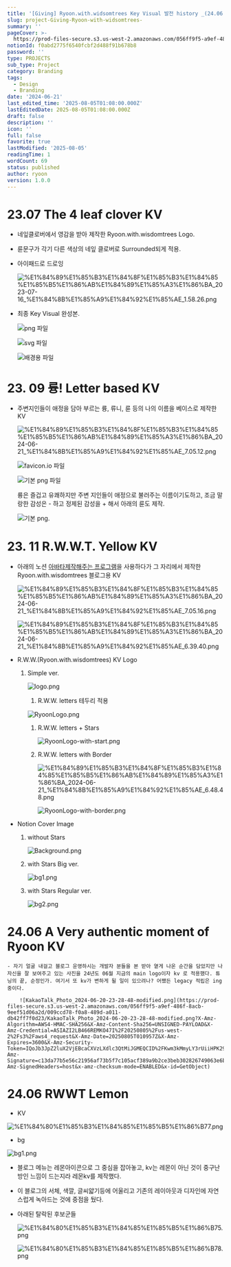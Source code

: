```yaml
---
title: '[Giving] Ryoon.with.widsomtrees Key Visual 발전 history _(24.06 update)'
slug: project-Giving-Ryoon-with-widsomtrees-
summary: ''
pageCover: >-
  https://prod-files-secure.s3.us-west-2.amazonaws.com/056ff9f5-a9ef-486f-8acb-9eef51d06a2d/49753e0a-7564-4fdf-a427-1fcfdf92c3d0/bg1.png?X-Amz-Algorithm=AWS4-HMAC-SHA256&X-Amz-Content-Sha256=UNSIGNED-PAYLOAD&X-Amz-Credential=ASIAZI2LB466T67TJ7FB%2F20250805%2Fus-west-2%2Fs3%2Faws4_request&X-Amz-Date=20250805T010926Z&X-Amz-Expires=3600&X-Amz-Security-Token=IQoJb3JpZ2luX2VjEBcaCXVzLXdlc3QtMiJGMEQCIEQmPZVJYmUsIBPImKihZ9fzEGlE5v8b1aXGK%2FZiNrdyAiAI3WBlWkwsnkBOpEw3Awed0eCqXPMHYS9t3LWjhuzX7Cr%2FAwhQEAAaDDYzNzQyMzE4MzgwNSIM%2BsdJia%2BiaPORdN2NKtwDQ9CStiqbL8o0Ua0d%2F2wiVMuuKCJ6ONwigv%2BteuVKqLckdJpx85lowW2eab4Agq%2BAUmrHeOHB%2FZOAHDB6P%2FXivmspbe1ukMzxbdZGiPFBlLgTHk2U6zJxQNfT58b3Ef%2BAG%2BcBtk61CmB3%2F39MC%2FHTtGjXR5%2BrK%2FO2GcLAbV3yHAnMpSA3Qpy4yD2Brzls%2Bw9HwWQ1041HBp0k90vNYq7sPiILzp1UqmoRLiz5OEH9SOJQWLlZOgiUThnrjKyPuULlRSIV8tGYRMGHzV%2F%2BeG%2BAI3i42QRjhIAPNZ3h8vIe2w69izaWp4ZOOoKtV%2BGxGkozR3SZZ7U77Y%2FLIUidhNgySoj5c5I6QUZ3TL3HUOQ5zUOOn8VgSw7RJmqADLhMKqe7mSZ6BE0zNEI5mgErCvtd9YaTdAzPSOMurzuv1Bkyf0QWfeDLO374DRDo4v%2F7zBInjcuP5cG3MikD5BBlDx%2FixfoW4LfTo%2FmpHbNX%2BaVS%2BwVMqh8prbUYOukYW51laPl8fSY3kjT4V48A1F7VWoi1F9z7XxAo5GsZqFqaPZtIisa2LQAnE2TaHr3iT%2F7pdZCTPKY6K8ggSGXccbch%2BxreWY2%2BUjZ1p4XIPvJwSuieXihASW5m5fKK2UEnbfgw6vzExAY6pgHlb4cs28PSUkpkagzGQPd2oRVOAv5vqQdoGkZPss2EWuqGbwTvdW262Gg%2BWld%2BFeB0Px2XFy3hFKlzAFStxhM2o9y5AlR1Xe9gBb%2Fpud4YaT2QeyZUbj8BKVGUIUMsHjO7QtkBsMN4oL1SeXRn3epIY3yehzS%2FA%2BI3xzRQbBYGclYHLa1dgxURqkPrzK3xP6CLfGQAzbS9RPz012CE6YdScmozvtuL&X-Amz-Signature=8bfb8be62dd4d25bba5d6575cd4612914128d212d1b4e1bcfd73fbba8b50550a&X-Amz-SignedHeaders=host&x-amz-checksum-mode=ENABLED&x-id=GetObject
notionId: f0abd2775f6540fcbf2d488f91b678b8
password: ''
type: PROJECTS
sub_type: Project
category: Branding
tags:
  - Design
  - Branding
date: '2024-06-21'
last_edited_time: '2025-08-05T01:08:00.000Z'
lastEditedDate: 2025-08-05T01:08:00.000Z
draft: false
description: ''
icon: ''
full: false
favorite: true
lastModified: '2025-08-05'
readingTime: 1
wordCount: 69
status: published
author: ryoon
version: 1.0.0
---
```


# 23.07 The 4 **leaf clover KV**

- 네잎클로버에서 영감을 받아 제작한 Ryoon.with.wisdomtrees Logo.
- 륜문구가 각기 다른 색상의 네잎 클로버로 Surrounded되게 적용.
- 아이패드로 드로잉

    ![%E1%84%89%E1%85%B3%E1%84%8F%E1%85%B3%E1%84%85%E1%85%B5%E1%86%AB%E1%84%89%E1%85%A3%E1%86%BA_2023-07-16_%E1%84%8B%E1%85%A9%E1%84%92%E1%85%AE_1.58.26.png](https://prod-files-secure.s3.us-west-2.amazonaws.com/056ff9f5-a9ef-486f-8acb-9eef51d06a2d/68b8b4d0-4014-4576-8641-ae16caa6283c/%E1%84%89%E1%85%B3%E1%84%8F%E1%85%B3%E1%84%85%E1%85%B5%E1%86%AB%E1%84%89%E1%85%A3%E1%86%BA_2023-07-16_%E1%84%8B%E1%85%A9%E1%84%92%E1%85%AE_1.58.26.png?X-Amz-Algorithm=AWS4-HMAC-SHA256&X-Amz-Content-Sha256=UNSIGNED-PAYLOAD&X-Amz-Credential=ASIAZI2LB466WDW4OX2L%2F20250805%2Fus-west-2%2Fs3%2Faws4_request&X-Amz-Date=20250805T010948Z&X-Amz-Expires=3600&X-Amz-Security-Token=IQoJb3JpZ2luX2VjEBcaCXVzLXdlc3QtMiJHMEUCIQC4rLGgEH1Iw422RmwnDhaSeJ95TE6j2jyzjJFKYfOlnAIgLmSWZmUJzPVfVY6se3%2FIDZtLu%2FjUWGKZF66Sxe2vxXkq%2FwMIUBAAGgw2Mzc0MjMxODM4MDUiDFdf8Hlzrk0%2FheJJ6ircAzm50ROx7GtITed6wcwmiv52kkYaXlK98CJyB%2BJX8hy1eP6EwyFvUKtqFfnCKX4SgRIbprxwll4zz3oLyfaM274fFkr%2BRGQGlX6QPzBMw%2ByjLMi3wvUj1fm9mOLJj1egWLWQsc0LXC%2F6u6phaQtewhBABb8TwWrxqItyJYdgpHIm14L%2F8qu2fTxq%2FWTXM%2BWI7Q6zkK36dEDdb8dk6qd79KLtSQDqZpl6ns32anpHwhNeHtX5z6g54PLOoO7LuvuwCORG6NO%2FYNzf6AZI33UXBWLgJkrUTzItT5zOPmfK2vFxfzk1XiBIYqWs7eQL7vdefYw8i%2F4ll3XXV%2FIsYau7hKcSmB93nwgIKWIlN0eKDLyFXzr%2F8u9fd0PQ4p8xlKZZUv9wSxQ83QjZ8sskZjyJlW3kxiORDjWz7Jw75J0icmQSGHoU%2B5Y4Qu5wb8Pv3f8lk2em0prNWCN4rw0Re%2BoJH9OU7f9yuqRuYWED%2FE%2FbKdJ8x2Caug0swcihE3NxjFPCA29XwtlRt7WkWkt1nt9JeRJterWdTSOMjXeyoXTGQwjprRlKtAafIS2fM1Xm6%2F0ZrUtO5Mxrt7G6gbUQrC%2BCALMm9xsWARqL4YjJoyI4SUe%2FbRa95J8d5RHX9vydMIL9xMQGOqUBJTQiTu5lIkJAPz4XNKcc17lBFDRLe7Odbwj%2BT9WEYcHvkpHWx%2BzUxJsfQ9Myh9BFenBIds4I3%2FB%2B9Z4YnotZeP2qj2C2rL9SlNWzYawsHa9P4mfQ2bKX5uN8A2kSW%2BZ8PsayvOUJyDrrhez4HhGzkgILYt2%2FPZlF1ps8KIxIDdiyc9f6sJFM2qJcpjQA1SvY0mKkqcqhVM7OAvmLbnr1DWfgWew3&X-Amz-Signature=9326730058d100da11ddca517d298a480527358bfa6317c624898cc73b643fc2&X-Amz-SignedHeaders=host&x-amz-checksum-mode=ENABLED&x-id=GetObject)

- 최종 Key Visual 완성본.

    ![png 파일](https://prod-files-secure.s3.us-west-2.amazonaws.com/056ff9f5-a9ef-486f-8acb-9eef51d06a2d/4a397262-fe3f-4406-b469-2017e2c0d89d/ryoon_logo_circle.png?X-Amz-Algorithm=AWS4-HMAC-SHA256&X-Amz-Content-Sha256=UNSIGNED-PAYLOAD&X-Amz-Credential=ASIAZI2LB466XLGJX33A%2F20250805%2Fus-west-2%2Fs3%2Faws4_request&X-Amz-Date=20250805T010949Z&X-Amz-Expires=3600&X-Amz-Security-Token=IQoJb3JpZ2luX2VjEBcaCXVzLXdlc3QtMiJIMEYCIQD%2FRlqoem98uW4Is6B1anKiqFXFfHE3stb%2FzRssKeXPpQIhALZEu5FOJ7vkr5XREZSfSWeimqvonFd1TLTE0YmHUSRdKv8DCFAQABoMNjM3NDIzMTgzODA1IgwJMQhdY0QLhFqaCDQq3AM3tWcPer3%2FAXB%2BHr0q5JuqvYMIhBu1nKOMEVnb9ZkzmSbe96KFiIBYGOZKHbkUasVN%2FC4hEorx8ndOSFxICme%2BbnAZP00PJ7xkP68rJ3sPHIpNb4wwW2M7nHO%2Bcru7RHM7WryQJde1wOWZgvrTyekS4sPv8YUTfZGjbglk3FQwdY7leO5F76MNOwYYdBNFSPtSh50TMyKobyV8acNykc0JYm5gVPPOqX9mRz8iXWipY5SWJ722hraUjhI%2FIwZEFgDULiH4ritVrWdCg1n4HXucEtlQIDwy0gYvgMWB%2FgKorlnUWNuTB0lVNtrEi9sSBnRXYgYLWpxdudwENFN8K0e%2Feb4JDndETJtA0Xk9pRFLvKhEgQVLgkJ%2Fd37ZM3V7QdMaEIe4AfcVtRiK7P3fQxo156csi38Tv2BypgeQR8MC5j152Ok8j%2F8DXVbFTnrnT33rbTKWztKB8E5pQs%2BiGd5uUl4IUTYi3OHtratrtaNBuiTdvWHBJiHxB2F1drZd08b65VxCi%2B6X6k6e%2FP21OqNKgE3Z%2FCIrA6o%2F4bKd%2BuiFglBs2m3i9LV2CYXSP9N90nhoPsffRd6xneYgf51zMh61Be1dOBeqful9a5y5znxnkxcAQntQjzaK4D3h2zDf%2FMTEBjqkATpUacDjOIfIZNMCSOfOF3oNyzmndeudMwFy%2FIffTOIByds%2FLaQiEVj4Vo4f57hcv3scaT5qvELrKswyfI0RQD9MsJ18xXytWaLM7bwULVCBoGxnxgkkyBw0MvYxTkux%2Bmh8VWue5h%2FyvvDf9oVYG6VP61W7yEZ77sb4WCcEvkibP%2BL7NdZFd2SNldHUz8bFXkb2fp4o8lFE192NTWlIpDVF6Coz&X-Amz-Signature=dfb08edf72782adb6e983cfd176a77be28a402dcea5d03d415854c5ec6823a7d&X-Amz-SignedHeaders=host&x-amz-checksum-mode=ENABLED&x-id=GetObject)


    ![svg 파일](https://prod-files-secure.s3.us-west-2.amazonaws.com/056ff9f5-a9ef-486f-8acb-9eef51d06a2d/eb9a7b2e-1859-472f-8845-7480ee573f29/ryoon_logo.svg?X-Amz-Algorithm=AWS4-HMAC-SHA256&X-Amz-Content-Sha256=UNSIGNED-PAYLOAD&X-Amz-Credential=ASIAZI2LB466XLGJX33A%2F20250805%2Fus-west-2%2Fs3%2Faws4_request&X-Amz-Date=20250805T010949Z&X-Amz-Expires=3600&X-Amz-Security-Token=IQoJb3JpZ2luX2VjEBcaCXVzLXdlc3QtMiJIMEYCIQD%2FRlqoem98uW4Is6B1anKiqFXFfHE3stb%2FzRssKeXPpQIhALZEu5FOJ7vkr5XREZSfSWeimqvonFd1TLTE0YmHUSRdKv8DCFAQABoMNjM3NDIzMTgzODA1IgwJMQhdY0QLhFqaCDQq3AM3tWcPer3%2FAXB%2BHr0q5JuqvYMIhBu1nKOMEVnb9ZkzmSbe96KFiIBYGOZKHbkUasVN%2FC4hEorx8ndOSFxICme%2BbnAZP00PJ7xkP68rJ3sPHIpNb4wwW2M7nHO%2Bcru7RHM7WryQJde1wOWZgvrTyekS4sPv8YUTfZGjbglk3FQwdY7leO5F76MNOwYYdBNFSPtSh50TMyKobyV8acNykc0JYm5gVPPOqX9mRz8iXWipY5SWJ722hraUjhI%2FIwZEFgDULiH4ritVrWdCg1n4HXucEtlQIDwy0gYvgMWB%2FgKorlnUWNuTB0lVNtrEi9sSBnRXYgYLWpxdudwENFN8K0e%2Feb4JDndETJtA0Xk9pRFLvKhEgQVLgkJ%2Fd37ZM3V7QdMaEIe4AfcVtRiK7P3fQxo156csi38Tv2BypgeQR8MC5j152Ok8j%2F8DXVbFTnrnT33rbTKWztKB8E5pQs%2BiGd5uUl4IUTYi3OHtratrtaNBuiTdvWHBJiHxB2F1drZd08b65VxCi%2B6X6k6e%2FP21OqNKgE3Z%2FCIrA6o%2F4bKd%2BuiFglBs2m3i9LV2CYXSP9N90nhoPsffRd6xneYgf51zMh61Be1dOBeqful9a5y5znxnkxcAQntQjzaK4D3h2zDf%2FMTEBjqkATpUacDjOIfIZNMCSOfOF3oNyzmndeudMwFy%2FIffTOIByds%2FLaQiEVj4Vo4f57hcv3scaT5qvELrKswyfI0RQD9MsJ18xXytWaLM7bwULVCBoGxnxgkkyBw0MvYxTkux%2Bmh8VWue5h%2FyvvDf9oVYG6VP61W7yEZ77sb4WCcEvkibP%2BL7NdZFd2SNldHUz8bFXkb2fp4o8lFE192NTWlIpDVF6Coz&X-Amz-Signature=f22ad6f97d9c735d56e21242b2ef780b00b394c14281705dea6a721e65a36e90&X-Amz-SignedHeaders=host&x-amz-checksum-mode=ENABLED&x-id=GetObject)


    ![배경용 파일](https://prod-files-secure.s3.us-west-2.amazonaws.com/056ff9f5-a9ef-486f-8acb-9eef51d06a2d/a20ee371-3997-40f6-8189-ce1c065fc471/%E1%84%89%E1%85%B3%E1%84%8F%E1%85%B3%E1%84%85%E1%85%B5%E1%86%AB%E1%84%89%E1%85%A3%E1%86%BA_2023-07-16_%E1%84%8B%E1%85%A9%E1%84%92%E1%85%AE_1.59.28.png?X-Amz-Algorithm=AWS4-HMAC-SHA256&X-Amz-Content-Sha256=UNSIGNED-PAYLOAD&X-Amz-Credential=ASIAZI2LB466XLGJX33A%2F20250805%2Fus-west-2%2Fs3%2Faws4_request&X-Amz-Date=20250805T010949Z&X-Amz-Expires=3600&X-Amz-Security-Token=IQoJb3JpZ2luX2VjEBcaCXVzLXdlc3QtMiJIMEYCIQD%2FRlqoem98uW4Is6B1anKiqFXFfHE3stb%2FzRssKeXPpQIhALZEu5FOJ7vkr5XREZSfSWeimqvonFd1TLTE0YmHUSRdKv8DCFAQABoMNjM3NDIzMTgzODA1IgwJMQhdY0QLhFqaCDQq3AM3tWcPer3%2FAXB%2BHr0q5JuqvYMIhBu1nKOMEVnb9ZkzmSbe96KFiIBYGOZKHbkUasVN%2FC4hEorx8ndOSFxICme%2BbnAZP00PJ7xkP68rJ3sPHIpNb4wwW2M7nHO%2Bcru7RHM7WryQJde1wOWZgvrTyekS4sPv8YUTfZGjbglk3FQwdY7leO5F76MNOwYYdBNFSPtSh50TMyKobyV8acNykc0JYm5gVPPOqX9mRz8iXWipY5SWJ722hraUjhI%2FIwZEFgDULiH4ritVrWdCg1n4HXucEtlQIDwy0gYvgMWB%2FgKorlnUWNuTB0lVNtrEi9sSBnRXYgYLWpxdudwENFN8K0e%2Feb4JDndETJtA0Xk9pRFLvKhEgQVLgkJ%2Fd37ZM3V7QdMaEIe4AfcVtRiK7P3fQxo156csi38Tv2BypgeQR8MC5j152Ok8j%2F8DXVbFTnrnT33rbTKWztKB8E5pQs%2BiGd5uUl4IUTYi3OHtratrtaNBuiTdvWHBJiHxB2F1drZd08b65VxCi%2B6X6k6e%2FP21OqNKgE3Z%2FCIrA6o%2F4bKd%2BuiFglBs2m3i9LV2CYXSP9N90nhoPsffRd6xneYgf51zMh61Be1dOBeqful9a5y5znxnkxcAQntQjzaK4D3h2zDf%2FMTEBjqkATpUacDjOIfIZNMCSOfOF3oNyzmndeudMwFy%2FIffTOIByds%2FLaQiEVj4Vo4f57hcv3scaT5qvELrKswyfI0RQD9MsJ18xXytWaLM7bwULVCBoGxnxgkkyBw0MvYxTkux%2Bmh8VWue5h%2FyvvDf9oVYG6VP61W7yEZ77sb4WCcEvkibP%2BL7NdZFd2SNldHUz8bFXkb2fp4o8lFE192NTWlIpDVF6Coz&X-Amz-Signature=0448b86f8a1eb763022ed35e1f7a73997a90ec2568b21835b11b4fa12ea16750&X-Amz-SignedHeaders=host&x-amz-checksum-mode=ENABLED&x-id=GetObject)


# 23. 09 륭! Letter based KV

- 주변지인들이 애정을 담아 부르는 륭, 류니, 륜 등의 나의 이름을 베이스로 제작한 KV

    ![%E1%84%89%E1%85%B3%E1%84%8F%E1%85%B3%E1%84%85%E1%85%B5%E1%86%AB%E1%84%89%E1%85%A3%E1%86%BA_2024-06-21_%E1%84%8B%E1%85%A9%E1%84%92%E1%85%AE_7.05.12.png](https://prod-files-secure.s3.us-west-2.amazonaws.com/056ff9f5-a9ef-486f-8acb-9eef51d06a2d/53b41e40-30d1-4f0a-a96e-27bf1799b7c9/%E1%84%89%E1%85%B3%E1%84%8F%E1%85%B3%E1%84%85%E1%85%B5%E1%86%AB%E1%84%89%E1%85%A3%E1%86%BA_2024-06-21_%E1%84%8B%E1%85%A9%E1%84%92%E1%85%AE_7.05.12.png?X-Amz-Algorithm=AWS4-HMAC-SHA256&X-Amz-Content-Sha256=UNSIGNED-PAYLOAD&X-Amz-Credential=ASIAZI2LB466SKDS3OSC%2F20250805%2Fus-west-2%2Fs3%2Faws4_request&X-Amz-Date=20250805T010949Z&X-Amz-Expires=3600&X-Amz-Security-Token=IQoJb3JpZ2luX2VjEBcaCXVzLXdlc3QtMiJGMEQCIGVhdQoKPyMU3YSP%2BJamZWgu63NGzmZXl3wVe%2FsGtcEeAiB49HFy21S2Keys2hQ8etq62fWSH9iH1Tevf5zm183cVSr%2FAwhQEAAaDDYzNzQyMzE4MzgwNSIM9GdIIkXOQrysKh3kKtwD9GRSQz3M1pBhoUML5ZdW6S2J0KGSILKRaZ21%2FF5qtBndlV6AwA7QSifM0pxnq3HcyFBUohwKuOVP02Zj06DERQKiBVihcjYQYh0scuHpXH%2BVPQniBwibKYUayNR9mo3%2BgzxpW0wv20gbgzc14r2TssAzFWp4QlnOOG2bs95aX2ka%2FvEfuUQQVGKKszBCn%2FgiCGa2LXo%2F0TuU8vxyj5kgn%2FqVJ7uj6Fh4Tov2HnP7pQrXzvwn1QEUPz5y0OLTO1epxeyEuvtBGKj%2FRN9n2mRM3l5PFBsXYtVjpIsigxcttKwMBJ2BtNIBVttBbYX7ty8D%2FKZUj3ipGXKmlmnjrVte9rZUMiy5Nd7h27L9Yyz6mNv9N7P3K7%2Bhw80%2Fe2tMZYhLxTV%2Bp91%2B76ilK5C%2BkVGHqbDhHtPeJHKGJuDlcH%2F3MFGaviClGe4u0OvvxdmtgHD2201q5vpDhtK6kPwMgvXvBdyRxOA%2Bw0BikXtJbiUFsSx5dIDeFu%2BxYrc%2F2LAZO41EDDvWC7X7CvBBOa04vXii6J%2Bk0L8F%2FkcwYwhhm%2BpDhGi7%2B7LHvntQyHK5bIzSVoB4HdFEq1NSW4Yw%2BPJUsMx5Ujb3GaKYsrr8UuWCadCyBjzyR1yXHTvOZs2rI50w2fzExAY6pgEDC%2BKONIRkwZLYyrBbBBUavjBd9fxjw1gQJnCWKGVEdUbNUDxA5NRCq1k%2Bj2kr9nysu6gmgUd6r7ge8SZoRAYMymqT8p4dAxCvkfFLBi84F9sDIq64eucKR73kzFwHGP4KGQ2vEqAjZYkVjBpdLoZ006dVEDGgmeFsmE1xrxvjedQHd6tnKmzPCvHLq2c8%2BdtKaiRUS%2BVU8xcAaMPg2u4VV6MDIAf6&X-Amz-Signature=7a99a29dd1394feb6358a7d75f2acd369c2359221fb482a489d115c54e462fbc&X-Amz-SignedHeaders=host&x-amz-checksum-mode=ENABLED&x-id=GetObject)


    ![favicon.io 파일](https://prod-files-secure.s3.us-west-2.amazonaws.com/056ff9f5-a9ef-486f-8acb-9eef51d06a2d/bc1ee72d-3a73-4f1e-a9a2-ec5ed65fd706/favicon.ico?X-Amz-Algorithm=AWS4-HMAC-SHA256&X-Amz-Content-Sha256=UNSIGNED-PAYLOAD&X-Amz-Credential=ASIAZI2LB466SKDS3OSC%2F20250805%2Fus-west-2%2Fs3%2Faws4_request&X-Amz-Date=20250805T010949Z&X-Amz-Expires=3600&X-Amz-Security-Token=IQoJb3JpZ2luX2VjEBcaCXVzLXdlc3QtMiJGMEQCIGVhdQoKPyMU3YSP%2BJamZWgu63NGzmZXl3wVe%2FsGtcEeAiB49HFy21S2Keys2hQ8etq62fWSH9iH1Tevf5zm183cVSr%2FAwhQEAAaDDYzNzQyMzE4MzgwNSIM9GdIIkXOQrysKh3kKtwD9GRSQz3M1pBhoUML5ZdW6S2J0KGSILKRaZ21%2FF5qtBndlV6AwA7QSifM0pxnq3HcyFBUohwKuOVP02Zj06DERQKiBVihcjYQYh0scuHpXH%2BVPQniBwibKYUayNR9mo3%2BgzxpW0wv20gbgzc14r2TssAzFWp4QlnOOG2bs95aX2ka%2FvEfuUQQVGKKszBCn%2FgiCGa2LXo%2F0TuU8vxyj5kgn%2FqVJ7uj6Fh4Tov2HnP7pQrXzvwn1QEUPz5y0OLTO1epxeyEuvtBGKj%2FRN9n2mRM3l5PFBsXYtVjpIsigxcttKwMBJ2BtNIBVttBbYX7ty8D%2FKZUj3ipGXKmlmnjrVte9rZUMiy5Nd7h27L9Yyz6mNv9N7P3K7%2Bhw80%2Fe2tMZYhLxTV%2Bp91%2B76ilK5C%2BkVGHqbDhHtPeJHKGJuDlcH%2F3MFGaviClGe4u0OvvxdmtgHD2201q5vpDhtK6kPwMgvXvBdyRxOA%2Bw0BikXtJbiUFsSx5dIDeFu%2BxYrc%2F2LAZO41EDDvWC7X7CvBBOa04vXii6J%2Bk0L8F%2FkcwYwhhm%2BpDhGi7%2B7LHvntQyHK5bIzSVoB4HdFEq1NSW4Yw%2BPJUsMx5Ujb3GaKYsrr8UuWCadCyBjzyR1yXHTvOZs2rI50w2fzExAY6pgEDC%2BKONIRkwZLYyrBbBBUavjBd9fxjw1gQJnCWKGVEdUbNUDxA5NRCq1k%2Bj2kr9nysu6gmgUd6r7ge8SZoRAYMymqT8p4dAxCvkfFLBi84F9sDIq64eucKR73kzFwHGP4KGQ2vEqAjZYkVjBpdLoZ006dVEDGgmeFsmE1xrxvjedQHd6tnKmzPCvHLq2c8%2BdtKaiRUS%2BVU8xcAaMPg2u4VV6MDIAf6&X-Amz-Signature=c2ff6a5d98bfb02fca4e86aab432ac289bac01a325fbf10ad193a9ac2a54d2fd&X-Amz-SignedHeaders=host&x-amz-checksum-mode=ENABLED&x-id=GetObject)


    ![기본 png 파일](https://prod-files-secure.s3.us-west-2.amazonaws.com/056ff9f5-a9ef-486f-8acb-9eef51d06a2d/b0167ca4-788c-4600-938f-7ee9aae66035/avatar.png?X-Amz-Algorithm=AWS4-HMAC-SHA256&X-Amz-Content-Sha256=UNSIGNED-PAYLOAD&X-Amz-Credential=ASIAZI2LB466SKDS3OSC%2F20250805%2Fus-west-2%2Fs3%2Faws4_request&X-Amz-Date=20250805T010949Z&X-Amz-Expires=3600&X-Amz-Security-Token=IQoJb3JpZ2luX2VjEBcaCXVzLXdlc3QtMiJGMEQCIGVhdQoKPyMU3YSP%2BJamZWgu63NGzmZXl3wVe%2FsGtcEeAiB49HFy21S2Keys2hQ8etq62fWSH9iH1Tevf5zm183cVSr%2FAwhQEAAaDDYzNzQyMzE4MzgwNSIM9GdIIkXOQrysKh3kKtwD9GRSQz3M1pBhoUML5ZdW6S2J0KGSILKRaZ21%2FF5qtBndlV6AwA7QSifM0pxnq3HcyFBUohwKuOVP02Zj06DERQKiBVihcjYQYh0scuHpXH%2BVPQniBwibKYUayNR9mo3%2BgzxpW0wv20gbgzc14r2TssAzFWp4QlnOOG2bs95aX2ka%2FvEfuUQQVGKKszBCn%2FgiCGa2LXo%2F0TuU8vxyj5kgn%2FqVJ7uj6Fh4Tov2HnP7pQrXzvwn1QEUPz5y0OLTO1epxeyEuvtBGKj%2FRN9n2mRM3l5PFBsXYtVjpIsigxcttKwMBJ2BtNIBVttBbYX7ty8D%2FKZUj3ipGXKmlmnjrVte9rZUMiy5Nd7h27L9Yyz6mNv9N7P3K7%2Bhw80%2Fe2tMZYhLxTV%2Bp91%2B76ilK5C%2BkVGHqbDhHtPeJHKGJuDlcH%2F3MFGaviClGe4u0OvvxdmtgHD2201q5vpDhtK6kPwMgvXvBdyRxOA%2Bw0BikXtJbiUFsSx5dIDeFu%2BxYrc%2F2LAZO41EDDvWC7X7CvBBOa04vXii6J%2Bk0L8F%2FkcwYwhhm%2BpDhGi7%2B7LHvntQyHK5bIzSVoB4HdFEq1NSW4Yw%2BPJUsMx5Ujb3GaKYsrr8UuWCadCyBjzyR1yXHTvOZs2rI50w2fzExAY6pgEDC%2BKONIRkwZLYyrBbBBUavjBd9fxjw1gQJnCWKGVEdUbNUDxA5NRCq1k%2Bj2kr9nysu6gmgUd6r7ge8SZoRAYMymqT8p4dAxCvkfFLBi84F9sDIq64eucKR73kzFwHGP4KGQ2vEqAjZYkVjBpdLoZ006dVEDGgmeFsmE1xrxvjedQHd6tnKmzPCvHLq2c8%2BdtKaiRUS%2BVU8xcAaMPg2u4VV6MDIAf6&X-Amz-Signature=91bbb248d176487c9f2cd856a75c83bec4193aeda2e9803bfa207395a0d4d112&X-Amz-SignedHeaders=host&x-amz-checksum-mode=ENABLED&x-id=GetObject)


    륭은 즐겁고 유쾌하지만 주변 지인들이 애정으로 불러주는 이름이기도하고, 조금 말랑한 감성은 - 하고 정제된 감성을 + 해서 아래의 륜도 제작.


    ![기본 png.](https://prod-files-secure.s3.us-west-2.amazonaws.com/056ff9f5-a9ef-486f-8acb-9eef51d06a2d/7a76c3bd-4ff9-4dea-9a91-937361c1a834/favicon2.png?X-Amz-Algorithm=AWS4-HMAC-SHA256&X-Amz-Content-Sha256=UNSIGNED-PAYLOAD&X-Amz-Credential=ASIAZI2LB466SKDS3OSC%2F20250805%2Fus-west-2%2Fs3%2Faws4_request&X-Amz-Date=20250805T010949Z&X-Amz-Expires=3600&X-Amz-Security-Token=IQoJb3JpZ2luX2VjEBcaCXVzLXdlc3QtMiJGMEQCIGVhdQoKPyMU3YSP%2BJamZWgu63NGzmZXl3wVe%2FsGtcEeAiB49HFy21S2Keys2hQ8etq62fWSH9iH1Tevf5zm183cVSr%2FAwhQEAAaDDYzNzQyMzE4MzgwNSIM9GdIIkXOQrysKh3kKtwD9GRSQz3M1pBhoUML5ZdW6S2J0KGSILKRaZ21%2FF5qtBndlV6AwA7QSifM0pxnq3HcyFBUohwKuOVP02Zj06DERQKiBVihcjYQYh0scuHpXH%2BVPQniBwibKYUayNR9mo3%2BgzxpW0wv20gbgzc14r2TssAzFWp4QlnOOG2bs95aX2ka%2FvEfuUQQVGKKszBCn%2FgiCGa2LXo%2F0TuU8vxyj5kgn%2FqVJ7uj6Fh4Tov2HnP7pQrXzvwn1QEUPz5y0OLTO1epxeyEuvtBGKj%2FRN9n2mRM3l5PFBsXYtVjpIsigxcttKwMBJ2BtNIBVttBbYX7ty8D%2FKZUj3ipGXKmlmnjrVte9rZUMiy5Nd7h27L9Yyz6mNv9N7P3K7%2Bhw80%2Fe2tMZYhLxTV%2Bp91%2B76ilK5C%2BkVGHqbDhHtPeJHKGJuDlcH%2F3MFGaviClGe4u0OvvxdmtgHD2201q5vpDhtK6kPwMgvXvBdyRxOA%2Bw0BikXtJbiUFsSx5dIDeFu%2BxYrc%2F2LAZO41EDDvWC7X7CvBBOa04vXii6J%2Bk0L8F%2FkcwYwhhm%2BpDhGi7%2B7LHvntQyHK5bIzSVoB4HdFEq1NSW4Yw%2BPJUsMx5Ujb3GaKYsrr8UuWCadCyBjzyR1yXHTvOZs2rI50w2fzExAY6pgEDC%2BKONIRkwZLYyrBbBBUavjBd9fxjw1gQJnCWKGVEdUbNUDxA5NRCq1k%2Bj2kr9nysu6gmgUd6r7ge8SZoRAYMymqT8p4dAxCvkfFLBi84F9sDIq64eucKR73kzFwHGP4KGQ2vEqAjZYkVjBpdLoZ006dVEDGgmeFsmE1xrxvjedQHd6tnKmzPCvHLq2c8%2BdtKaiRUS%2BVU8xcAaMPg2u4VV6MDIAf6&X-Amz-Signature=3bb4e5b5ff9f0feebdc26d71c1700b99f8022e54b31fb14e65d32d72d67451b8&X-Amz-SignedHeaders=host&x-amz-checksum-mode=ENABLED&x-id=GetObject)


# 23. 11 **R.W.W.T. Yellow** KV 

- 아래의 노션 [아바타제작해주는 프로그램](https://notion-avatar.vercel.app/ko)을 사용하다가 
그 자리에서 제작한 Ryoon.with.wisdomtrees 블로그용 KV

    ![%E1%84%89%E1%85%B3%E1%84%8F%E1%85%B3%E1%84%85%E1%85%B5%E1%86%AB%E1%84%89%E1%85%A3%E1%86%BA_2024-06-21_%E1%84%8B%E1%85%A9%E1%84%92%E1%85%AE_7.05.16.png](https://prod-files-secure.s3.us-west-2.amazonaws.com/056ff9f5-a9ef-486f-8acb-9eef51d06a2d/75240a5f-a470-47b5-89c6-64b5bc7d3b87/%E1%84%89%E1%85%B3%E1%84%8F%E1%85%B3%E1%84%85%E1%85%B5%E1%86%AB%E1%84%89%E1%85%A3%E1%86%BA_2024-06-21_%E1%84%8B%E1%85%A9%E1%84%92%E1%85%AE_7.05.16.png?X-Amz-Algorithm=AWS4-HMAC-SHA256&X-Amz-Content-Sha256=UNSIGNED-PAYLOAD&X-Amz-Credential=ASIAZI2LB466YBRFNL7L%2F20250805%2Fus-west-2%2Fs3%2Faws4_request&X-Amz-Date=20250805T010950Z&X-Amz-Expires=3600&X-Amz-Security-Token=IQoJb3JpZ2luX2VjEBcaCXVzLXdlc3QtMiJIMEYCIQDmVdb%2B6jmyxrM75cQdiFfLGNIDImxGjqrt0m%2FDI6Kg3gIhANCyjNlpqqzTaS0GDREP5dmF5YVEcOSMWjxxcY1G2159Kv8DCFAQABoMNjM3NDIzMTgzODA1IgzWNnRWmwMyXOyy4iYq3AMlNpXxE6U2f2NyhEyrgcizwe1rCVThrJBJD8gE9VhhFHYBPiUY%2FW3fQQqhxoym2NsdyBKGr6sPyF1XIer3N4Ae1cWqhcnn5nRhCPYqJ4f8m8%2Bfqarozj1v2%2F4hg223IGk4nmrwVoXdLK6OFwtKR1emud4Uusi8V41YaCx9uI2Vi9sGHbpGOGJNfVhfI1sIDq5yoppd%2B4MQvt4AOUqKewKuH3rt3%2FLLvDG6O%2Fg7eEDjevKFSYAKDqnzFz7e%2FL82P5XOHxNZ8q0wweFOEh%2Fyj3eVPqhJfevS%2BvHuvzhaIbViNEmR5p4mV0CfMes1NLZXByPMu33AkuFE3HTfcOjO2aLA5qpnLyIogoK8Oi4y5HSFCs6wjGx0ZEWXyMP68OUdkDkiMyb9ZQqLuTf%2BwC835RdFkBZaL5ADVItazG66xebEca9MPNIbZWVmzauxEaFuZsUQk2GPbx7T760DSoB01CWO6vlB9VXl4k6Jr6TFkFMitoFmJ8KkSYZ4cjIcmnVBQMcIDFa98uiwxkm5dJntJ4LPX%2BZ%2FQI7CeDm74Bq5E5EfJA4c5Cb5I2bvtI6%2BU58PztDO9EN%2BaAHw7o1pD0GqKGcHrQpFNpzdp%2Fz3vnINUH0lZ1SVp7UuV7BIKKLehDCV%2FcTEBjqkAXBN61QFRBnqnbcao0MpOKuOUAbpYrjyViyqg3Kt37sRfxGIx94WRx9O8bhozI2UX6nqRlvgQ1WERR%2BkXMyHg8Pd7w9RSIn5K809JFfF4z8M%2FVzkPDG33ybgWFVNgmNhUfD3%2Fy7RQ8uALbhSyDQpeVfZQ%2B73RzTcFg9I3Lf2a%2BhHeKW6ZxxHAQN8aBEZjVmOoSTggJ6cMQBVAkoc463U0FV%2FAA7W&X-Amz-Signature=98d9b65e7ec0e0007d85cf37504c6835130b3cc0df19f4d4697945fb74b69929&X-Amz-SignedHeaders=host&x-amz-checksum-mode=ENABLED&x-id=GetObject)


    ![%E1%84%89%E1%85%B3%E1%84%8F%E1%85%B3%E1%84%85%E1%85%B5%E1%86%AB%E1%84%89%E1%85%A3%E1%86%BA_2024-06-21_%E1%84%8B%E1%85%A9%E1%84%92%E1%85%AE_6.39.40.png](https://prod-files-secure.s3.us-west-2.amazonaws.com/056ff9f5-a9ef-486f-8acb-9eef51d06a2d/84bf7188-5d3b-4a16-8017-c74177293915/%E1%84%89%E1%85%B3%E1%84%8F%E1%85%B3%E1%84%85%E1%85%B5%E1%86%AB%E1%84%89%E1%85%A3%E1%86%BA_2024-06-21_%E1%84%8B%E1%85%A9%E1%84%92%E1%85%AE_6.39.40.png?X-Amz-Algorithm=AWS4-HMAC-SHA256&X-Amz-Content-Sha256=UNSIGNED-PAYLOAD&X-Amz-Credential=ASIAZI2LB466YBRFNL7L%2F20250805%2Fus-west-2%2Fs3%2Faws4_request&X-Amz-Date=20250805T010950Z&X-Amz-Expires=3600&X-Amz-Security-Token=IQoJb3JpZ2luX2VjEBcaCXVzLXdlc3QtMiJIMEYCIQDmVdb%2B6jmyxrM75cQdiFfLGNIDImxGjqrt0m%2FDI6Kg3gIhANCyjNlpqqzTaS0GDREP5dmF5YVEcOSMWjxxcY1G2159Kv8DCFAQABoMNjM3NDIzMTgzODA1IgzWNnRWmwMyXOyy4iYq3AMlNpXxE6U2f2NyhEyrgcizwe1rCVThrJBJD8gE9VhhFHYBPiUY%2FW3fQQqhxoym2NsdyBKGr6sPyF1XIer3N4Ae1cWqhcnn5nRhCPYqJ4f8m8%2Bfqarozj1v2%2F4hg223IGk4nmrwVoXdLK6OFwtKR1emud4Uusi8V41YaCx9uI2Vi9sGHbpGOGJNfVhfI1sIDq5yoppd%2B4MQvt4AOUqKewKuH3rt3%2FLLvDG6O%2Fg7eEDjevKFSYAKDqnzFz7e%2FL82P5XOHxNZ8q0wweFOEh%2Fyj3eVPqhJfevS%2BvHuvzhaIbViNEmR5p4mV0CfMes1NLZXByPMu33AkuFE3HTfcOjO2aLA5qpnLyIogoK8Oi4y5HSFCs6wjGx0ZEWXyMP68OUdkDkiMyb9ZQqLuTf%2BwC835RdFkBZaL5ADVItazG66xebEca9MPNIbZWVmzauxEaFuZsUQk2GPbx7T760DSoB01CWO6vlB9VXl4k6Jr6TFkFMitoFmJ8KkSYZ4cjIcmnVBQMcIDFa98uiwxkm5dJntJ4LPX%2BZ%2FQI7CeDm74Bq5E5EfJA4c5Cb5I2bvtI6%2BU58PztDO9EN%2BaAHw7o1pD0GqKGcHrQpFNpzdp%2Fz3vnINUH0lZ1SVp7UuV7BIKKLehDCV%2FcTEBjqkAXBN61QFRBnqnbcao0MpOKuOUAbpYrjyViyqg3Kt37sRfxGIx94WRx9O8bhozI2UX6nqRlvgQ1WERR%2BkXMyHg8Pd7w9RSIn5K809JFfF4z8M%2FVzkPDG33ybgWFVNgmNhUfD3%2Fy7RQ8uALbhSyDQpeVfZQ%2B73RzTcFg9I3Lf2a%2BhHeKW6ZxxHAQN8aBEZjVmOoSTggJ6cMQBVAkoc463U0FV%2FAA7W&X-Amz-Signature=9f09599427a9db88cace386ceb2d93b141df762544bb703eff8f6c54c9ecae00&X-Amz-SignedHeaders=host&x-amz-checksum-mode=ENABLED&x-id=GetObject)

- R.W.W.(Ryoon.with.wisdomtrees) KV Logo
    1. Simple ver.

        ![logo.png](https://prod-files-secure.s3.us-west-2.amazonaws.com/056ff9f5-a9ef-486f-8acb-9eef51d06a2d/3b916763-cff3-4a65-a9e7-b11f30e1523a/logo.png?X-Amz-Algorithm=AWS4-HMAC-SHA256&X-Amz-Content-Sha256=UNSIGNED-PAYLOAD&X-Amz-Credential=ASIAZI2LB466XEJSD3HH%2F20250805%2Fus-west-2%2Fs3%2Faws4_request&X-Amz-Date=20250805T010952Z&X-Amz-Expires=3600&X-Amz-Security-Token=IQoJb3JpZ2luX2VjEBcaCXVzLXdlc3QtMiJGMEQCIBG1IxgwNkB%2BG8fqF9gL92AsyE78L5nNG0QLtImZ7vPVAiACXLyJ9LW56A3JJl1jPfNbrbgdFz43RYq0twz%2BioPrUCr%2FAwhQEAAaDDYzNzQyMzE4MzgwNSIM%2BCUk%2BYydVAGtKM%2B8KtwDDGy8XTAKmGPUKvsYBogZmyaLAQmd1Qi6SymJMeB%2F5puQ4gc9dmMlffZ5gOFeMrexxRuFNGaV%2Fp9WWlj3WCc3%2B%2B7S4y8%2B5gBW%2F19mpRBws%2FHPWhE2Jw%2FzHGHYDzLvI6r8Vl4EYLjbw82h5XjrPqRtPOFVCcolgt%2FbWaz9fg3FudeUIcO3iL45kj%2BMwVsQmZBLJCg7k3jdYiZdeo4JqGLztXitgxQFiLW0afcDYD8srvxylY5r6HK%2B%2FLbB%2BRe2j4ZEbaIFNa%2FiH%2FsjrdOQPBBaBOkGOE80EwRozP70Yc3Yc2v%2F1FBHO7ZPhbLRFDy0YpOF4O2%2Fam2wD%2FLjExqLfpU3b2Dyzeq5U%2BjW0wgh5gjON%2FCnxQ5SBRNxxIcsC%2FMxVwarWtq4D7S7fGIDIwtzfVOLQYh1WU3lXvH8w1Qdp2iKUGQ%2Fba5c2%2B%2Ft%2BDuJMkUgF1hTFM3lIvktlQTJTnVkgpakXgDA0DC0gVvCfIUF2ZlFkHgNkkHKux6arNhkyzbMtZKRZyKwNowro6Uqn8T08DrPajy9S%2Bq83YNXJIkkKsDTcp2dnAc1VmhoVI4mvw7tqkci89wbWSvTHIiSxaIlhUzFJbgBqcUg05%2B8WejmvkBBWNhhcwlShg10VPboL3UwoP3ExAY6pgHlmZZtFhSHqbU%2F4ypXxLv9ku0sTMmhDPF69XSvC7AggOLYcRz8GPwgWnENVQIevyi6eq5%2BpIkl3uBKWR8JGSSu0v2fLLdkiaxeSzQLkrRlR1d%2FTbA1fSSpBuSqhwkCrhSyrYJOHeyn3dE3HQ1T8ffJDpctmkXBtxgcwL1XqgGSyt1vrzpkbE%2FDP8rZMXocAZzIoYcX5nZEEeME3X0IhDvrq0wi3osL&X-Amz-Signature=44ea53fed10a5c45b2ca9a25aa4588bae71f4bf93d66dd5ace4ec2785ddfe288&X-Amz-SignedHeaders=host&x-amz-checksum-mode=ENABLED&x-id=GetObject)

        1. R.W.W. letters 테두리 적용

        ![RyoonLogo.png](https://prod-files-secure.s3.us-west-2.amazonaws.com/056ff9f5-a9ef-486f-8acb-9eef51d06a2d/3b8f94b1-952c-4097-ad48-c574092556a9/RyoonLogo.png?X-Amz-Algorithm=AWS4-HMAC-SHA256&X-Amz-Content-Sha256=UNSIGNED-PAYLOAD&X-Amz-Credential=ASIAZI2LB466YIDXZ2G5%2F20250805%2Fus-west-2%2Fs3%2Faws4_request&X-Amz-Date=20250805T010953Z&X-Amz-Expires=3600&X-Amz-Security-Token=IQoJb3JpZ2luX2VjEBcaCXVzLXdlc3QtMiJHMEUCIQC8FcLzBmaHAQeG7X0cwtdN3T3zGm1mvOaUTSqxEF99UAIgGiKgU2lV%2BRylq%2FVmNIQCIPPdsh93v7hlWrd9Qie%2F8TUq%2FwMIUBAAGgw2Mzc0MjMxODM4MDUiDLAI8w6xD%2FtB4v6hWCrcAwomYWMZYKd4IU3VjqYKlaknZKS1QPj2tPftVgY41HbASA%2Fk49uSq35oKaTAESX9e3OM0Ud3GIpzdPMdWQVLDY7XpYFaIz29J7SquhP2Ptvxb0X4Rhc3Sqw7tRLDZEA4tDZLqeKWZaZdMwidFK5m6Bb8luuyNo6EyKdWmwiRWmEZInKn2KYgcVqvq%2Fa7wJCmxkJoWn91EF%2Bo71hKjKUonRZ5A2l1rYtNJ2tKIk%2FVye11UdmHBCXm8WbrOefQ5w1aN%2BYTE1ObrTziYFk4j%2FXpFnRNlRgXG3FFXTpQivVwolhLO8HvWuMKshqGg%2FbMqPy30qAdy0TkpfprmhjJKbvgrD8OOomx7MN4sK%2FaaszddEHNFEQK%2BvtuGBgu4FDPxZrruYTB7ns7%2BjR1tjeY4sP2Zq652cmIObJtUR4P%2F4wG1H%2FAUn0Mc0luPlddqLwrzU616b%2BbNuzX7xEl6b0eyt4Rl%2BlVzZeuHSznCKl4pumCycNaSTxQGrV%2FB0WHoKCKn%2BdjkEh%2Frx11n8cEML7yZbwqgA7gtnGsoWr2bQlpHjqwv26%2BGVdASX8iUE4bNyXpWOdZZ7GOPfiggetAcCzUNgygXHEUkudzr%2B%2FBSat5aSmaN3OZ0%2FP1mNQ3OslyXjSBMK79xMQGOqUBLK3zQ0KZZ3bLCA7TyYEFJ4%2BI6JnhmtrZTEeIvM5c%2FLockI5YTxIIjSmttM9x3jdQ4QBCiKf44bKLO2806HTTWAGLTwd%2FXcBP7nPLhCWMfIhx8R0iHoR6RCZK3HpuoPSjKkF5Z9AWX8FP5hKmLlwtP8oALLwJuMxp0LUChDczRiXp3YDPfN4Wxu2R0F0itAcVDEsS1IpGo3iDQU371qQAyZQE5PIW&X-Amz-Signature=b3d5e98a8be8924be69be1f3ec64593dd25c35ddfa78f7d2c85f3003f55d098f&X-Amz-SignedHeaders=host&x-amz-checksum-mode=ENABLED&x-id=GetObject)

        1. R.W.W. letters + Stars

            ![RyoonLogo-with-start.png](https://prod-files-secure.s3.us-west-2.amazonaws.com/056ff9f5-a9ef-486f-8acb-9eef51d06a2d/51c5caab-b0dc-4945-ab1b-246eeda8b11d/RyoonLogo-with-start.png?X-Amz-Algorithm=AWS4-HMAC-SHA256&X-Amz-Content-Sha256=UNSIGNED-PAYLOAD&X-Amz-Credential=ASIAZI2LB466ZJEW4UHE%2F20250805%2Fus-west-2%2Fs3%2Faws4_request&X-Amz-Date=20250805T010953Z&X-Amz-Expires=3600&X-Amz-Security-Token=IQoJb3JpZ2luX2VjEBcaCXVzLXdlc3QtMiJIMEYCIQDmwIzZrrQBY46eYD26%2FITz31%2BoDwBeCT2%2BcQbJBcXc6AIhAKoZRoMF7upn1QU0hWnbNpdFZfhMQQk1vDA3hHCoDuKYKv8DCFAQABoMNjM3NDIzMTgzODA1Igx6TD8uY2V568RMClQq3AMOAdqsu7qnULr90m75t%2BytVUXzfLiBM8m9eJmoEz92ujq2Y2LPnpSZOAYxntVSBxwmBOlnuw5eSJdxfWt6TgL7FYLVfDpFECSK3pHBY8YYg8O4uuQ%2Fk3xnk4Nqj5U0JG5AJvohJPGRrFNhKmvlgIbBFPbyFeRlOGgP1hDzwnY7zN7LPfO11Elyt8Veof2dg8Wpp%2BN%2FSyzGKLheBoNlQSuDCc5QNcrMdxWLnMVsWX5BMDQYr2vynjvhq1rly9FighyynXVGViQWvyyyzFjnR%2Fyxci1WWK2Pz%2B1ozwpdFWOJts60K1vZxbNZOE%2F%2F8e3Z0J7EnV%2Bg64%2Btn%2BORHuTOCdxWPBShdr9feV3pTJtym30zk3eJQ%2FqXcHun8YYTglnyraGjIimCc9ZbEUaXdFeM3%2BQXPdy1K01a0PTx%2B%2Bz9xRCSke7S5TDkUmR9osyiTQ6Dlce%2BqNeSFWk2jRry6kw08gOBJrgivjHrnjjOL%2BK7WFrSiCv2vEg%2BJPvNV56SO1RGgPxUp76uw5BzjaNcf4X%2BG6%2F8%2Fs33KXHU3zVhtgeJ8lp%2BFCA%2FYH7EA1DJ7y7wsX%2F86LM2j9ePfg2d5I%2Fs9pcHl0DDqNCLgCx2XHsCHJxZc9NeDdfV0FLHCnmWgqx0MjDQ%2FcTEBjqkAacg%2F65bLtOQwf9BrXjVmoV0WLVJD7V%2BVXEW7gFrQP%2BVm%2FBN9PB6L%2F09hkUCRTz308WgdPYJ1%2B8zwE6ml8KBoOQbyNbGNdMRMIS49QIL7w%2BFR02w9OG89mOC7qD6A8%2BBznBp1hEXAib5PLTSsPjZrO%2FfeOvjiCN7KE2b7mUDEhrbfRDho4r%2FEvOumpJIhzaYBs1huWflvvqr97owvX896v%2FPSoqB&X-Amz-Signature=ac52c0c5a04421f072479112bcf7a7d52f725c9291b9ba125321df14e39739cf&X-Amz-SignedHeaders=host&x-amz-checksum-mode=ENABLED&x-id=GetObject)

        2. R.W.W. letters with Border

            ![%E1%84%89%E1%85%B3%E1%84%8F%E1%85%B3%E1%84%85%E1%85%B5%E1%86%AB%E1%84%89%E1%85%A3%E1%86%BA_2024-06-21_%E1%84%8B%E1%85%A9%E1%84%92%E1%85%AE_6.48.48.png](https://prod-files-secure.s3.us-west-2.amazonaws.com/056ff9f5-a9ef-486f-8acb-9eef51d06a2d/9444e078-9d35-44a4-9fcb-fea84057019a/%E1%84%89%E1%85%B3%E1%84%8F%E1%85%B3%E1%84%85%E1%85%B5%E1%86%AB%E1%84%89%E1%85%A3%E1%86%BA_2024-06-21_%E1%84%8B%E1%85%A9%E1%84%92%E1%85%AE_6.48.48.png?X-Amz-Algorithm=AWS4-HMAC-SHA256&X-Amz-Content-Sha256=UNSIGNED-PAYLOAD&X-Amz-Credential=ASIAZI2LB466TLZWKUE5%2F20250805%2Fus-west-2%2Fs3%2Faws4_request&X-Amz-Date=20250805T010954Z&X-Amz-Expires=3600&X-Amz-Security-Token=IQoJb3JpZ2luX2VjEBcaCXVzLXdlc3QtMiJGMEQCIG20xnvJzGcIeSENf8ihgKkxEPQS1oCyqZ%2Fa9tA2n08wAiB8RVptBdz3WkeyseuEWI1NjK1MhKly3C99zojHDw88Qyr%2FAwhQEAAaDDYzNzQyMzE4MzgwNSIMV7mN1Pqd3WaQJUeCKtwDCRZY7TaR99uGc8X0K6wLlwJLZzgsLi7vEfxseEfd%2BcdIFg7DchzNuT8EpRlzirKS7dM3QtnrYrSGIFX9c13b4hjjL19DWXfu9Yku0Ks6kTnrreUgDICvGDzF6XydyeuumlYFVaOW5vcuZ6Wz87ETSo1DFTRVaPbW%2B4HtqLyKDnv8jAOh%2FyblMcygwU22mNs0gLThwvffn8ZpnjKhNXMX7WAAbey2a4UjxB0ffVXxiqmdn1Z618oHDdE3ETxeQFcINXqVQB8OPSrxFsydxtm%2FGez5QSWE9AngdrPTmnOCrLk1dzWNSXps9LzNrG3ueKiG7FxHLDsmevnYPDtd8tiMSN42mBkDu6EaPUvubWI0baBsmVl6KMvVkzGdySr%2BXGpuk8Nvul%2Fwp8euaxANBhWXFPGakHdd5EIf8gsJBiomEAH1UmBVwbnGef4kpDp0SaUZavwwy8Jg69zoDhHHYOy3DTfGynFjNOSjFfCrFPZscvoN3Q6vsSmOGcDjWg4WavltUJHNWsYqnKzzA20NDfLJItlPPqxcYuGtb6BQY27mTJd6QMZ8A%2BCtw2PQCcRBjAYtgLT38up2BiqugHhnQi2AUlN7qFZQ5Ewcqq%2FkcQH7OPqVJp%2Fium8Y1JuaPQcwsP3ExAY6pgEnzwkAT3zVeCaBtlOaItVUWcEeQ62%2BZPsFWfVE%2ByXtvXiN9ADP5MYGIJGJWyj4fq0Gz0ItHywzwvYLD%2BHCeVjJ252n2WSgD6ckgFvNKTCT5MUf1PI4o%2F15H6WCa5NbuwcNUpC%2BVaQLpo9uRRHMvuAq7I%2Fu0vwk3DjgKvQjABy3HpmM74PZX5CKFEjCUb00muDm0IvcOTDsFBL0xPn%2ByMLX%2FGfU%2Focz&X-Amz-Signature=296874e22fb0ac023b65fd34a59687827043e8dca06a556555d9f0410bd8c6e5&X-Amz-SignedHeaders=host&x-amz-checksum-mode=ENABLED&x-id=GetObject)


            ![RyoonLogo-with-border.png](https://prod-files-secure.s3.us-west-2.amazonaws.com/056ff9f5-a9ef-486f-8acb-9eef51d06a2d/e0624940-a3f1-4967-bc49-b27c04a585fc/RyoonLogo-with-border.png?X-Amz-Algorithm=AWS4-HMAC-SHA256&X-Amz-Content-Sha256=UNSIGNED-PAYLOAD&X-Amz-Credential=ASIAZI2LB466TLZWKUE5%2F20250805%2Fus-west-2%2Fs3%2Faws4_request&X-Amz-Date=20250805T010954Z&X-Amz-Expires=3600&X-Amz-Security-Token=IQoJb3JpZ2luX2VjEBcaCXVzLXdlc3QtMiJGMEQCIG20xnvJzGcIeSENf8ihgKkxEPQS1oCyqZ%2Fa9tA2n08wAiB8RVptBdz3WkeyseuEWI1NjK1MhKly3C99zojHDw88Qyr%2FAwhQEAAaDDYzNzQyMzE4MzgwNSIMV7mN1Pqd3WaQJUeCKtwDCRZY7TaR99uGc8X0K6wLlwJLZzgsLi7vEfxseEfd%2BcdIFg7DchzNuT8EpRlzirKS7dM3QtnrYrSGIFX9c13b4hjjL19DWXfu9Yku0Ks6kTnrreUgDICvGDzF6XydyeuumlYFVaOW5vcuZ6Wz87ETSo1DFTRVaPbW%2B4HtqLyKDnv8jAOh%2FyblMcygwU22mNs0gLThwvffn8ZpnjKhNXMX7WAAbey2a4UjxB0ffVXxiqmdn1Z618oHDdE3ETxeQFcINXqVQB8OPSrxFsydxtm%2FGez5QSWE9AngdrPTmnOCrLk1dzWNSXps9LzNrG3ueKiG7FxHLDsmevnYPDtd8tiMSN42mBkDu6EaPUvubWI0baBsmVl6KMvVkzGdySr%2BXGpuk8Nvul%2Fwp8euaxANBhWXFPGakHdd5EIf8gsJBiomEAH1UmBVwbnGef4kpDp0SaUZavwwy8Jg69zoDhHHYOy3DTfGynFjNOSjFfCrFPZscvoN3Q6vsSmOGcDjWg4WavltUJHNWsYqnKzzA20NDfLJItlPPqxcYuGtb6BQY27mTJd6QMZ8A%2BCtw2PQCcRBjAYtgLT38up2BiqugHhnQi2AUlN7qFZQ5Ewcqq%2FkcQH7OPqVJp%2Fium8Y1JuaPQcwsP3ExAY6pgEnzwkAT3zVeCaBtlOaItVUWcEeQ62%2BZPsFWfVE%2ByXtvXiN9ADP5MYGIJGJWyj4fq0Gz0ItHywzwvYLD%2BHCeVjJ252n2WSgD6ckgFvNKTCT5MUf1PI4o%2F15H6WCa5NbuwcNUpC%2BVaQLpo9uRRHMvuAq7I%2Fu0vwk3DjgKvQjABy3HpmM74PZX5CKFEjCUb00muDm0IvcOTDsFBL0xPn%2ByMLX%2FGfU%2Focz&X-Amz-Signature=dac52be4c903d1847703386054c9c46f2af1c7d320c365027c38e27cffe46437&X-Amz-SignedHeaders=host&x-amz-checksum-mode=ENABLED&x-id=GetObject)

- Notion Cover Image
    1. without Stars

        ![Background.png](https://prod-files-secure.s3.us-west-2.amazonaws.com/056ff9f5-a9ef-486f-8acb-9eef51d06a2d/642ca9dc-cd98-44ce-8da8-2d8d975bc350/Background.png?X-Amz-Algorithm=AWS4-HMAC-SHA256&X-Amz-Content-Sha256=UNSIGNED-PAYLOAD&X-Amz-Credential=ASIAZI2LB466RE25Y6MD%2F20250805%2Fus-west-2%2Fs3%2Faws4_request&X-Amz-Date=20250805T010956Z&X-Amz-Expires=3600&X-Amz-Security-Token=IQoJb3JpZ2luX2VjEBcaCXVzLXdlc3QtMiJIMEYCIQDG965Uibt7x6ZqgYLmzNOckMfdOkuCACLXmHBB8oGX7QIhAL143K8RffMFmumPZNAVvn1Ayv9dtyZf5A5NYLdeZ5wsKv8DCFAQABoMNjM3NDIzMTgzODA1Igx9SKF5eTutMhu3e94q3AOwLtF5wEsat4dBsWwX0GTlVXtHJaqSHCP3evUT7rb2YAx6v1wwxabcq6OERdhEPEC3W5Egdy0wlFqnjxB%2BsHYREa5rqfTIGcXSvfnXwT5bWde11cToIGEp1QnTLfezZWjDRwIHsv3fqOtEvPSZ%2BtJ%2FQVLUIKAE5rk9r26MgrEvYNjRqR5IhXawFFSPoeCxykkfUYk7%2BSksFm9bY2l1MQEWNPR16C501pssTPbQWTLaFuSXqfmeD5mrtV7or2%2FpodIs%2BDx5%2BSnCH%2BgX20wBw0AGqt%2BWmZCpPb1VVBZ8xzxvzOsf2UAGF%2FKm7PssgstLQKjcyw6VKfzUCxvM0Htkui8ZrfhTYfYC1P8vKXajTbWh2hvGvlMN4MU87riMa7IT5lW0PHqkSaIater7dsbaJr9ccRrP6GtzmAAprYp6uyLwYKoLLtT3MfJJvSF0Qcb8PXw29DQvca6zoXYTEZllzQAu%2FVBhlLobdoBGTApvVW%2B9582Y9fQTnaXKmoBOQJj9kX%2FI0494PrhFl%2BNiPKQwGdNh3hx4y3Pgt9RFFdgOV8t23YNqUXnL9bvZ%2BG%2F%2Bp5sSqUd%2BNpRIjzA2L1V6mW6gsu5A8Y3Rq7ryAZxDG2Ulj8o6EG%2BD8UiQUuSxnTNYEjDs%2FMTEBjqkASaKz3VKFg3P%2FjsB99EL9un1EBQS3caK%2BLOXzh6Twypcbm3LfIIVl5DvX%2FsCTBFQKG%2F%2FWU2b%2FS%2BGBV08qJqdYMX7ZSHzoftsXqcysGrVffgagUmduS65hvXUMZyJYPTXurx9FDn8%2FHnAxNP98WuVRvJzCkX3%2FNEnwPw5YKzZZwFUIjP182mxCV%2BW3c2AWNiIR%2FLVJAxkshS6s1QXmy8wtH9gQ8rR&X-Amz-Signature=ef04107c61d48913a7ef329372f3e482641a52ac8207b54aa620087b5feac813&X-Amz-SignedHeaders=host&x-amz-checksum-mode=ENABLED&x-id=GetObject)

    2. with Stars Big ver.

        ![bg1.png](https://prod-files-secure.s3.us-west-2.amazonaws.com/056ff9f5-a9ef-486f-8acb-9eef51d06a2d/d0b83be3-562f-4755-b27e-c1703e9e56a1/bg1.png?X-Amz-Algorithm=AWS4-HMAC-SHA256&X-Amz-Content-Sha256=UNSIGNED-PAYLOAD&X-Amz-Credential=ASIAZI2LB4667XZIQLME%2F20250805%2Fus-west-2%2Fs3%2Faws4_request&X-Amz-Date=20250805T010956Z&X-Amz-Expires=3600&X-Amz-Security-Token=IQoJb3JpZ2luX2VjEBcaCXVzLXdlc3QtMiJIMEYCIQCiV7xM96NnaWZy9USsf90J6EhneBmE8D%2B405iSzL0X8AIhAJXT3iUvR%2Bbf8pmKq2UoQUq0dMgnLhxcvA4vk6fI3YBuKv8DCFAQABoMNjM3NDIzMTgzODA1Igzjvu6KI%2F3RthL4t8cq3AOnvWNLV8MUyUlkNBQLEx7VP2a9c%2BuYKtdOilvYDkdxsdtYYO%2B%2BMxDShkdUV%2FyqVezDSbzSRg98PjThscHnZgTge7clU6HpSJDObdvM339WMATaHukt8sMDnWRIG%2FPj0WhkIS8Fhkrpv4iTBgGB7lt4a3%2FWfIMdRbFpzfKzy5qr9QY7aUtwb9ZFaOZOIFlnQNMNXFfv67fdwfzAz%2FJBNXI8EX%2FLa01dAcEPY9hW5daHaaNhlikRZtqIPq%2BBHbcZ0ZRs3cy6fw8pnIUBkD%2Fe%2BckvDfiGlBhvJDN1QQIfSTOhbA23M5VIgH0q0CRcbjtUkrDr%2BZTIrot8V5b%2BLK89%2FlcxY12T0FmSHnuB%2FZ8BplF7Ygog6X6Wh4eMA%2BVC3v1%2BZDdXnFLSRJF%2FOpykKEkI9l5WN%2F7524YCSRdwvIAhgNPdNELaQ6ZiYLfwPzoqXQtH4UN4D0e%2FOi%2B6gt1ulGMQT3%2Bd%2FigjEbraczZxB9HKtyY%2F%2FIsgtDIbVNcYPwWvhnODIsP1UR81b6OfK8RHc5aSa7EKzTEtd3YpJy6HsU%2BfM6CzHBljN7M6F3BLqoA2pnt%2FkGPtT8U792OKCvc2qYDm6d0EartGN2%2FRN%2Fohm5agR6yXymV9fggzJOjTaKxXvzCe%2FcTEBjqkAf9IR2ZclSN%2BxS6AHOXt0au1I9%2BcZBMo%2FxI21tUehldaCMYkT42isjhI9PMf4WOFpYTOakcwMVSo8Ygb5XO60LXrimj7T%2FmH9d1wjv6LPVVfn%2FlGa%2Bhf%2B766i0W9jI6azvPArrZr5fzE2gErl8a0QODTcJHnQkyLvu2QI4ePmIyLquEUaHugdgSwQiEIKflLZWi2msFCeFLIjvc1R1b0T1iR8U%2BV&X-Amz-Signature=08b6519ad8227e6f538a079e529b59e65eac6d625575defbfd191105bc39083f&X-Amz-SignedHeaders=host&x-amz-checksum-mode=ENABLED&x-id=GetObject)

    3. with Stars Regular ver.

        ![bg2.png](https://prod-files-secure.s3.us-west-2.amazonaws.com/056ff9f5-a9ef-486f-8acb-9eef51d06a2d/c1791578-b04e-4d97-9ff8-3cebf9a51fbf/bg2.png?X-Amz-Algorithm=AWS4-HMAC-SHA256&X-Amz-Content-Sha256=UNSIGNED-PAYLOAD&X-Amz-Credential=ASIAZI2LB466XPBD5KUA%2F20250805%2Fus-west-2%2Fs3%2Faws4_request&X-Amz-Date=20250805T010956Z&X-Amz-Expires=3600&X-Amz-Security-Token=IQoJb3JpZ2luX2VjEBcaCXVzLXdlc3QtMiJGMEQCIH%2BvAEWAY0drJZF%2FQz%2BCmyi0BMbmXbCDpA5H5WDE2qKiAiAeqyy0Qs0rHIYKuf6F7r3w%2BIV0LiGX6nyVnkG8T0J8Vyr%2FAwhQEAAaDDYzNzQyMzE4MzgwNSIMtxjV%2BWflWOg8y1qHKtwDSqltpFlyS1HYQFLqB34Ezvks%2FORkNrz1lNEbsDT7cDbGYg9sfhQMUpB%2BjFnRcRjJBtxOweTovyATP7pUedwpJwAd1iFAZ9bBDZYrg7Ovp97o1Fi%2BNuMcg6oG9bZM3Dw0cMBA7ppt4aHXoaukJdwcstIqYlkazBZQsPdSJhTZiF50J5v8O%2FQi7spgapKjTC%2FHMNlI96fu5dvOQtvUQEfMCjeo7uvUvXNAtjTRDg6eugB1VjrWMVKp7VcXeEMaQkjaWAkRob48t7pgAGRPhZrPoU0kwfFNPYWG4E5wWlx8g%2B6AF3pSFWoFUaDSm7yyP60N7pkdMvbLyJ5GYgSkwebwjHErJccMZ%2BApk1HcJgmkIOlRBjPsz73ehHLknXXIOQQiloTOYfbrKK3Znbdzk3lK%2BZGUsdTBekklDWX%2F82xL93coe%2Fe70gcyncatzPcVqLKq0x26PHyRprjO%2FaDeMmDBh8%2FTMyVUCdcHS9u7TZl8Ye0vgl3x0UoSgDRVpVzVhwuh2kz3YoB0LBOOxJIKJKAh9fjfehcHxBEttIgoecuTSCOy4neFcwkH7O0ZGW9VBw62Ma2L7L2XL8yUFKCsvSBuvt1iOepyfr4SrO9x7xqxB5OnXR4JXKYpmEo3VQkwxP3ExAY6pgG7HbAc7CmovubaAps7UnfGrPKyWbSBrA4FctQOq1QLw0ZVZJJlCuM1AZBpTc2MGMsGoIDo%2BqbdcJePnStoKdwGMEaqKsrg%2FW7COabuQjWld4qCV8oZDp4woY7X4NSO7EaYnaU0IGNqA7arffV7jXLIU8O9Z2ntROIyC7kw85VuSZgNJbxzsvbY4ptCLpfBCwXKLyAnn88BGIVcGH1lP15iU4vujmbV&X-Amz-Signature=aaf64e3fb1a29d43e71c042b8a0af3c62ff37d55615c36b1d02757042eb62c27&X-Amz-SignedHeaders=host&x-amz-checksum-mode=ENABLED&x-id=GetObject)


# 24.06 A Very authentic moment of Ryoon KV

    - 자기 얼굴 내걸고 블로그 운영하시는 개발자 분들을 본 받아 옅게 나온 순간을 담았지만 나 자신을 잘 보여주고 있는 사진을 24년도 06월 지금의 main logo이자 kv 로 적용했다. 튜닝의 끝, 순정인가. 여기서 또 kv가 변하게 될 일이 있으려나? 어쨌든 legacy 적립은 ing 중이다.

        ![KakaoTalk_Photo_2024-06-20-23-28-48-modified.png](https://prod-files-secure.s3.us-west-2.amazonaws.com/056ff9f5-a9ef-486f-8acb-9eef51d06a2d/009ccd78-f0a8-489d-a011-db42ff7f0d23/KakaoTalk_Photo_2024-06-20-23-28-48-modified.png?X-Amz-Algorithm=AWS4-HMAC-SHA256&X-Amz-Content-Sha256=UNSIGNED-PAYLOAD&X-Amz-Credential=ASIAZI2LB466REMKO47I%2F20250805%2Fus-west-2%2Fs3%2Faws4_request&X-Amz-Date=20250805T010957Z&X-Amz-Expires=3600&X-Amz-Security-Token=IQoJb3JpZ2luX2VjEBcaCXVzLXdlc3QtMiJGMEQCID%2FKwm3kMmyLY3rUiiHPK29OBW77uRqTeW72DNj4WFknAiBxZyKgCBfR0zJaws8xEw6j2RQkp1hiqUSW%2FJAqoNfPRSr%2FAwhQEAAaDDYzNzQyMzE4MzgwNSIMGmHRuxac2ZQlYvGGKtwDVrKKJ%2FUXWuMgiv9YPXxEpzQBROFyomknVsVGJcAdYucuOWfB34kZXbCYp3GKE77p78pPo1suaWhnoEWzY5jH%2F6WGbFbyzE0wVDKB6%2BBuwNdNbYVuGkcoicEGCSmK7Kgr2stKVZS7vEwBpG7MGBsHbp7aqAAHt4mQzLnUCp4%2F9Vs9nagecZZ0zAdE%2F0fN7ePX1gZ8u9l9PcHm9YHaKeubLQHv8TVOHnVAJ2t6kJeDhWQ%2BjCh6q3gfPCoWHz4MMa6phCohEt7JAHhkjtfCraNB58chvMEzjG0vihxQjxtrh%2B0D2EuvcWZYyEHhqvPyUdrDvkQbI80Igf1kjfCObaujfBIpMBXir5qi%2F032vlqJVnVfIGjXTkzkVDne314ChUnyS4CNlKJbZik%2BM6Vo2HZV2UvIbQQwTq1%2Fzsl9XgUUKubZLRbcGI%2FzY0HkZl4ngrSGLdYgTc8JCKRzJekHAutBAIF%2FfeOU1yVwQXKcqNylxQz7rX7QELrpmHWo3m21KLdulTb1VZAaehdfozetdReEvq7c2%2FSYPhwTs52iuXYkeSNoae0pLaH6rlQJLyqY3UNvC3ybk0vmOrbjrQDj5hCnd%2FQlYGG5rjxinTBtjCELZj2VT750Aj%2B2ij0ecRswrf3ExAY6pgEKMZ%2Fni5QKYfsJ327ROvDKSWPKXlgXoJNEkOx7Af%2BY2n2miXor9fkS0KLJA2Orf6GLf9wEGKQS0SngUabZHxXOGg9pX0ef26Db%2FRWql0l3NTxyxfnzW41mkJ3eIIVXzoZhzxsuTRLI5oSSS3YndtQI5oGwi7bw3rTKWEfvCGhwULy7696JKi8N230e6lpuw1sugGCFAyGdTdr5pm3QQ4nf1UxpWFgN&X-Amz-Signature=c13da77b5e56c21956af73b5f7c105acf389a9b2ce3beb302826749063e6b8b4&X-Amz-SignedHeaders=host&x-amz-checksum-mode=ENABLED&x-id=GetObject)


# 24.06 RWWT Lemon

- KV

![%E1%84%80%E1%85%B3%E1%84%85%E1%85%B5%E1%86%B77.png](https://prod-files-secure.s3.us-west-2.amazonaws.com/056ff9f5-a9ef-486f-8acb-9eef51d06a2d/425aae76-28f6-4c9e-85ba-1bc83688a54b/%E1%84%80%E1%85%B3%E1%84%85%E1%85%B5%E1%86%B77.png?X-Amz-Algorithm=AWS4-HMAC-SHA256&X-Amz-Content-Sha256=UNSIGNED-PAYLOAD&X-Amz-Credential=ASIAZI2LB466SUR4CUD2%2F20250805%2Fus-west-2%2Fs3%2Faws4_request&X-Amz-Date=20250805T010947Z&X-Amz-Expires=3600&X-Amz-Security-Token=IQoJb3JpZ2luX2VjEBcaCXVzLXdlc3QtMiJHMEUCIQDLUweevim4lJdJ0O5M8R4jBAXiv4Mnc2%2BfRp790KmzIAIgM7HctCCve4YaGAm0kF10i34nwfkwWEU92DyhJsXvAqoq%2FwMIUBAAGgw2Mzc0MjMxODM4MDUiDMAHuAjQf%2FNGSL9cdyrcA9SA53rU%2FIyy9DuCSLdpJKjWsLZLyh2FKQNMg1erH7sMEJX3%2F1hxeUIgYqi%2FLpYh4FR0i5r2CqvA3x%2Bnz8fyzD0zzkPMdibsmxVbplfTh1YPBQeRgKT6MbpnXsEznDIx5EJg3QubrTTtkmF3W7eul5f5OxLpNOIgL7MSJPz3mHgoQVilnrHcOT%2FLinO81JZ8udnV7AiFh5Biqgd1vARkT8NjVncZc%2BWj9Ar8VoHNi8x8lNzrJ0WVjz7%2Fg81OeWxGvPrIUa2kxCHzD5HieS5WhuAbVqabBifeTUsM7igbWZHWPQj2FxVP7vnckPVUVFaZ0H9MmntXPrHRFlBZOYMTLF9W4AMQ816AMQj8gzOFA4OkMiqJAnRt9NUcOtLsGe9hFoNhhJswjze1qvoKdXhX0VyB2zdPvbNzL2mlWahQLwamvG%2FW3RokGS6hoF4%2BtaOoS538%2Bnl%2BR4l63UDDKpcD6eLdmOrJxLk8cZFhV34kqNfDpWdOKqcs5WdSFog4LJrm9xq9CnI2eZ66wk%2FDgqxuUhG%2Fe4hGvd4Q62Mg0Tra%2BBiu9SXmQM4oWOIKcnyY0CgOY3rD9VIpVsjerlwD%2Bd35nQJMj9wTR2sMC9sEVOu%2F%2BkWokd0N%2Fna%2BQIucKtOcMPL8xMQGOqUBk6CmKj4xTrDGGMvUl5AI%2FOveb6GwYqCbYj8S3NJlDRBcd8%2BYzVJjZHDo3MeB%2BJHZd58cZHkCPEKpGWhyAtF5faGxh943v0CZa0%2FL02%2BsiptizllSxP5AlLSd87tx90YUwB5e%2BLaVMg0jumePRgcFabyB43WCMfAZrucYw8VYe5tIrKCbpVQeqMsp1dm3eNsmpmDzP13x3PCDEgD%2B3ns20ahUB7lV&X-Amz-Signature=b8d391fddfe009417b87f4795800693d0e583cdc6f539129d4948d9339dfd4c8&X-Amz-SignedHeaders=host&x-amz-checksum-mode=ENABLED&x-id=GetObject)

- bg

![bg1.png](https://prod-files-secure.s3.us-west-2.amazonaws.com/056ff9f5-a9ef-486f-8acb-9eef51d06a2d/094820c4-1d52-4898-a3c1-8210deddf2b9/bg1.png?X-Amz-Algorithm=AWS4-HMAC-SHA256&X-Amz-Content-Sha256=UNSIGNED-PAYLOAD&X-Amz-Credential=ASIAZI2LB466SUR4CUD2%2F20250805%2Fus-west-2%2Fs3%2Faws4_request&X-Amz-Date=20250805T010947Z&X-Amz-Expires=3600&X-Amz-Security-Token=IQoJb3JpZ2luX2VjEBcaCXVzLXdlc3QtMiJHMEUCIQDLUweevim4lJdJ0O5M8R4jBAXiv4Mnc2%2BfRp790KmzIAIgM7HctCCve4YaGAm0kF10i34nwfkwWEU92DyhJsXvAqoq%2FwMIUBAAGgw2Mzc0MjMxODM4MDUiDMAHuAjQf%2FNGSL9cdyrcA9SA53rU%2FIyy9DuCSLdpJKjWsLZLyh2FKQNMg1erH7sMEJX3%2F1hxeUIgYqi%2FLpYh4FR0i5r2CqvA3x%2Bnz8fyzD0zzkPMdibsmxVbplfTh1YPBQeRgKT6MbpnXsEznDIx5EJg3QubrTTtkmF3W7eul5f5OxLpNOIgL7MSJPz3mHgoQVilnrHcOT%2FLinO81JZ8udnV7AiFh5Biqgd1vARkT8NjVncZc%2BWj9Ar8VoHNi8x8lNzrJ0WVjz7%2Fg81OeWxGvPrIUa2kxCHzD5HieS5WhuAbVqabBifeTUsM7igbWZHWPQj2FxVP7vnckPVUVFaZ0H9MmntXPrHRFlBZOYMTLF9W4AMQ816AMQj8gzOFA4OkMiqJAnRt9NUcOtLsGe9hFoNhhJswjze1qvoKdXhX0VyB2zdPvbNzL2mlWahQLwamvG%2FW3RokGS6hoF4%2BtaOoS538%2Bnl%2BR4l63UDDKpcD6eLdmOrJxLk8cZFhV34kqNfDpWdOKqcs5WdSFog4LJrm9xq9CnI2eZ66wk%2FDgqxuUhG%2Fe4hGvd4Q62Mg0Tra%2BBiu9SXmQM4oWOIKcnyY0CgOY3rD9VIpVsjerlwD%2Bd35nQJMj9wTR2sMC9sEVOu%2F%2BkWokd0N%2Fna%2BQIucKtOcMPL8xMQGOqUBk6CmKj4xTrDGGMvUl5AI%2FOveb6GwYqCbYj8S3NJlDRBcd8%2BYzVJjZHDo3MeB%2BJHZd58cZHkCPEKpGWhyAtF5faGxh943v0CZa0%2FL02%2BsiptizllSxP5AlLSd87tx90YUwB5e%2BLaVMg0jumePRgcFabyB43WCMfAZrucYw8VYe5tIrKCbpVQeqMsp1dm3eNsmpmDzP13x3PCDEgD%2B3ns20ahUB7lV&X-Amz-Signature=254fc96e994871252c570eb5acb252017f5752320cf20065d3063eec35845fc8&X-Amz-SignedHeaders=host&x-amz-checksum-mode=ENABLED&x-id=GetObject)

- 블로그 메뉴는 레몬아이콘으로 그 중심을 잡아놓고, kv는 레몬이 아닌 것이 중구난방인 느낌이 드는지라 레몬kv를 제작했다.
- 이 블로그의 서체, 색깔, 글씨얇기등에 어울리고 기존의 레이아웃과 디자인에 자연스럽게 녹아드는 것에 중점을 뒀다.
- 아래된 탈락된 후보군들

    ![%E1%84%80%E1%85%B3%E1%84%85%E1%85%B5%E1%86%B75.png](https://prod-files-secure.s3.us-west-2.amazonaws.com/056ff9f5-a9ef-486f-8acb-9eef51d06a2d/20564b6e-d358-4452-93a4-d0dfc125ced1/%E1%84%80%E1%85%B3%E1%84%85%E1%85%B5%E1%86%B75.png?X-Amz-Algorithm=AWS4-HMAC-SHA256&X-Amz-Content-Sha256=UNSIGNED-PAYLOAD&X-Amz-Credential=ASIAZI2LB466UKFNW5WU%2F20250805%2Fus-west-2%2Fs3%2Faws4_request&X-Amz-Date=20250805T010958Z&X-Amz-Expires=3600&X-Amz-Security-Token=IQoJb3JpZ2luX2VjEBcaCXVzLXdlc3QtMiJHMEUCIA5J4zkvEULy9HEYf7nozEs6V93s0eVul74RdfDwwxs7AiEA33II0HhIvirG%2BBJRC4Lv0VVPAVHi1M%2F2ermkJPz8V0Uq%2FwMIUBAAGgw2Mzc0MjMxODM4MDUiDCxP8MfimA%2B309jqUSrcAydG4YLqEidMeaUJq6NzhXD7vJx2qXLefG%2F%2FdlddxML5p4LgcSrqiF%2BFRi56JSffCrf%2FYw7zWUQ%2BOwUskbddTqVArOl%2BUN4afn9jMAAsd4vZreIikdPSx7QggF2P4rdf5Z55cghZ0PDiZmahyQDqf6xGSa%2BHoYlGeh8c%2BHV%2Fi1XOXRUztBvV1hI6UiPF9SCcoiAwpwmwCrXLR8MHQYRvIROVrniY35Il6TpvBPQxSd65VGhqAG2Wk%2FwztE8p0lj6Tn3DaA%2Fi3RhgnjMub7ERQzzyXVIyoTShRlwWN8k7ASx8D9RMoB2KfStiDneuvGiyzLcRxEA%2FsjH%2Bv6VryIw0YSpT0rlRaazcEUSeemq2tWnKkaPuACZFJ9aTCNKh%2BI4rk7sYnEvWN1kwlUbwjlD8sIVnuRlpK2aVTGcr7rD%2FDCf2iuqEvTXCj9w2FWk%2FuCokleI9E5yVB73KJ4bcDApdKPY4VEgRqPnbtLomVWCnEyDjUr8O2eamRkgkqS3mk8S34FaKDa%2Fn5Ka9h9iUbyP6pF5AaMekpU1xrVbVqEUKuKmt4phXNd%2FQ5vYO61dVUMz0LMIhsfLwctKPCRtIwoELCBse%2BQkxHvWRAEk%2BnKH1cVXdDH9o8JrGvwWqr6mZMJz9xMQGOqUBqKchDxEIn1XMhgkPGcBvThKEa%2B43hDsHuGzeBQyc1hHDVls57wWkkuuemV3MPbWC1W5hxsGyz5jX99lgsRxqFmGKEBXQOPDcQS3%2FBqS9t4DMconEV4hNe3qN90Qc3l5IY%2BUzLbJwSkuYd4A74M%2FXu8PCHFJM0yMRQM4DXLNynUPVtRhwDCMtDQFr8WvxBXOxgRv%2FDmuaolHgBTc9zWSAwotQ8JqA&X-Amz-Signature=145eaba10972fb08a2ca8714503c278ac3ea88a3b58d6ea951ec92fffdea680e&X-Amz-SignedHeaders=host&x-amz-checksum-mode=ENABLED&x-id=GetObject)


    ![%E1%84%80%E1%85%B3%E1%84%85%E1%85%B5%E1%86%B78.png](https://prod-files-secure.s3.us-west-2.amazonaws.com/056ff9f5-a9ef-486f-8acb-9eef51d06a2d/95fe4b2a-b750-4875-812d-a662ca03b6b1/%E1%84%80%E1%85%B3%E1%84%85%E1%85%B5%E1%86%B78.png?X-Amz-Algorithm=AWS4-HMAC-SHA256&X-Amz-Content-Sha256=UNSIGNED-PAYLOAD&X-Amz-Credential=ASIAZI2LB466UKFNW5WU%2F20250805%2Fus-west-2%2Fs3%2Faws4_request&X-Amz-Date=20250805T010959Z&X-Amz-Expires=3600&X-Amz-Security-Token=IQoJb3JpZ2luX2VjEBcaCXVzLXdlc3QtMiJHMEUCIA5J4zkvEULy9HEYf7nozEs6V93s0eVul74RdfDwwxs7AiEA33II0HhIvirG%2BBJRC4Lv0VVPAVHi1M%2F2ermkJPz8V0Uq%2FwMIUBAAGgw2Mzc0MjMxODM4MDUiDCxP8MfimA%2B309jqUSrcAydG4YLqEidMeaUJq6NzhXD7vJx2qXLefG%2F%2FdlddxML5p4LgcSrqiF%2BFRi56JSffCrf%2FYw7zWUQ%2BOwUskbddTqVArOl%2BUN4afn9jMAAsd4vZreIikdPSx7QggF2P4rdf5Z55cghZ0PDiZmahyQDqf6xGSa%2BHoYlGeh8c%2BHV%2Fi1XOXRUztBvV1hI6UiPF9SCcoiAwpwmwCrXLR8MHQYRvIROVrniY35Il6TpvBPQxSd65VGhqAG2Wk%2FwztE8p0lj6Tn3DaA%2Fi3RhgnjMub7ERQzzyXVIyoTShRlwWN8k7ASx8D9RMoB2KfStiDneuvGiyzLcRxEA%2FsjH%2Bv6VryIw0YSpT0rlRaazcEUSeemq2tWnKkaPuACZFJ9aTCNKh%2BI4rk7sYnEvWN1kwlUbwjlD8sIVnuRlpK2aVTGcr7rD%2FDCf2iuqEvTXCj9w2FWk%2FuCokleI9E5yVB73KJ4bcDApdKPY4VEgRqPnbtLomVWCnEyDjUr8O2eamRkgkqS3mk8S34FaKDa%2Fn5Ka9h9iUbyP6pF5AaMekpU1xrVbVqEUKuKmt4phXNd%2FQ5vYO61dVUMz0LMIhsfLwctKPCRtIwoELCBse%2BQkxHvWRAEk%2BnKH1cVXdDH9o8JrGvwWqr6mZMJz9xMQGOqUBqKchDxEIn1XMhgkPGcBvThKEa%2B43hDsHuGzeBQyc1hHDVls57wWkkuuemV3MPbWC1W5hxsGyz5jX99lgsRxqFmGKEBXQOPDcQS3%2FBqS9t4DMconEV4hNe3qN90Qc3l5IY%2BUzLbJwSkuYd4A74M%2FXu8PCHFJM0yMRQM4DXLNynUPVtRhwDCMtDQFr8WvxBXOxgRv%2FDmuaolHgBTc9zWSAwotQ8JqA&X-Amz-Signature=d98e19f8e3975515ee8c2d99f6526ef89b9b185060770d2a912134e8502f0186&X-Amz-SignedHeaders=host&x-amz-checksum-mode=ENABLED&x-id=GetObject)

